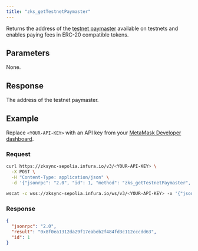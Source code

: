 ```yaml
---
title: "zks_getTestnetPaymaster"
---
```



Returns the address of the [testnet paymaster](https://docs.zksync.io/build/developer-reference/account-abstraction.html#testnet-paymaster)
available on testnets and enables paying fees in ERC-20 compatible tokens.

## Parameters

None.

## Response

The address of the testnet paymaster.

## Example

Replace `<YOUR-API-KEY>` with an API key from your [MetaMask Developer dashboard](https://developer.metamask.io/).

### Request

<Tabs>
  <TabItem value="curl">

  ```bash
  curl https://zksync-sepolia.infura.io/v3/<YOUR-API-KEY> \
    -X POST \
    -H "Content-Type: application/json" \
    -d '{"jsonrpc": "2.0", "id": 1, "method": "zks_getTestnetPaymaster", "params": []}'
  ```
  </TabItem>
  <TabItem value="WSS">

```bash
wscat -c wss://zksync-sepolia.infura.io/ws/v3/<YOUR-API-KEY> -x '{"jsonrpc": "2.0", "id": 1, "method": "zks_getTestnetPaymaster", "params": []}'
```

  </TabItem>
</Tabs>

### Response

<Tabs>
  <TabItem value="JSON">

  ```json
  {
    "jsonrpc": "2.0",
    "result": "0x8f0ea1312da29f17eabeb2f484fd3c112cccdd63",
    "id": 1
  }
  ```

  </TabItem>
</Tabs>